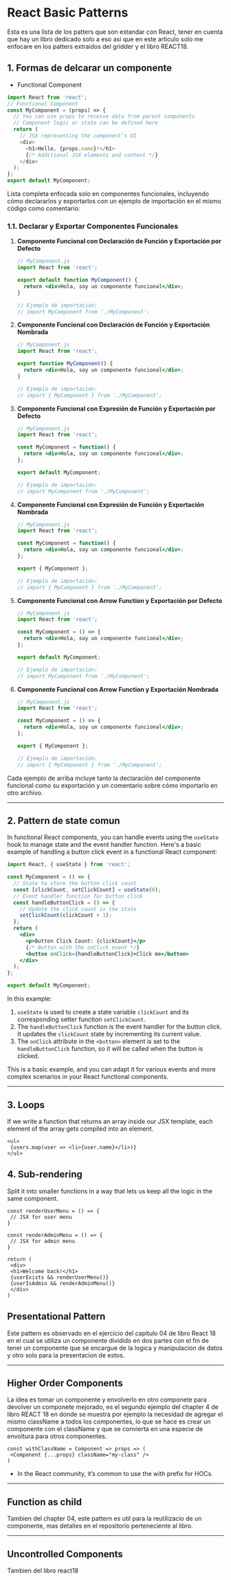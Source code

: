 
# React Basic Patterns

Esta es una lista de los patters que son estandar con React, tener en cuenta que hay un libro dedicado solo a eso asi que en este articulo solo me enfocare en los patters extraidos del gridder y el libro REACT18.

## 1. Formas de delcarar un componente

- Functional Component

```javascript
import React from 'react';
// Functional Component
const MyComponent = (props) => {
  // You can use props to receive data from parent components
  // Component logic or state can be defined here
  return (
    // JSX representing the component's UI
    <div>
      <h1>Hello, {props.name}!</h1>
      {/* Additional JSX elements and content */}
    </div>
  );
};
export default MyComponent;
```

Lista completa enfocada solo en componentes funcionales, incluyendo cómo declararlos y exportarlos con un ejemplo de importación en el mismo código como comentario:

### 1.1. Declarar y Exportar Componentes Funcionales

1. **Componente Funcional con Declaración de Función y Exportación por Defecto**
   ```jsx
   // MyComponent.js
   import React from 'react';

   export default function MyComponent() {
     return <div>Hola, soy un componente funcional</div>;
   }

   // Ejemplo de importación:
   // import MyComponent from './MyComponent';
   ```

2. **Componente Funcional con Declaración de Función y Exportación Nombrada**
   ```jsx
   // MyComponent.js
   import React from 'react';

   export function MyComponent() {
     return <div>Hola, soy un componente funcional</div>;
   }

   // Ejemplo de importación:
   // import { MyComponent } from './MyComponent';
   ```

3. **Componente Funcional con Expresión de Función y Exportación por Defecto**
   ```jsx
   // MyComponent.js
   import React from 'react';

   const MyComponent = function() {
     return <div>Hola, soy un componente funcional</div>;
   };

   export default MyComponent;

   // Ejemplo de importación:
   // import MyComponent from './MyComponent';
   ```

4. **Componente Funcional con Expresión de Función y Exportación Nombrada**
   ```jsx
   // MyComponent.js
   import React from 'react';

   const MyComponent = function() {
     return <div>Hola, soy un componente funcional</div>;
   };

   export { MyComponent };

   // Ejemplo de importación:
   // import { MyComponent } from './MyComponent';
   ```

5. **Componente Funcional con Arrow Function y Exportación por Defecto**
   ```jsx
   // MyComponent.js
   import React from 'react';

   const MyComponent = () => {
     return <div>Hola, soy un componente funcional</div>;
   };

   export default MyComponent;

   // Ejemplo de importación:
   // import MyComponent from './MyComponent';
   ```

6. **Componente Funcional con Arrow Function y Exportación Nombrada**
   ```jsx
   // MyComponent.js
   import React from 'react';

   const MyComponent = () => {
     return <div>Hola, soy un componente funcional</div>;
   };

   export { MyComponent };

   // Ejemplo de importación:
   // import { MyComponent } from './MyComponent';
   ```

Cada ejemplo de arriba incluye tanto la declaración del componente funcional como su exportación y un comentario sobre cómo importarlo en otro archivo.

***

## 2. Pattern de state comun

In functional React components, you can handle events using the `useState` hook to manage state and the event handler function. Here's a basic example of handling a button click event in a functional React component:

```jsx
import React, { useState } from 'react';

const MyComponent = () => {
  // State to store the button click count
  const [clickCount, setClickCount] = useState(0);
  // Event handler function for button click
  const handleButtonClick = () => {
    // Update the click count in the state
    setClickCount(clickCount + 1);
  };
  return (
    <div>
      <p>Button Click Count: {clickCount}</p>
      {/* Button with the onClick event */}
      <button onClick={handleButtonClick}>Click me</button>
    </div>
  );
};

export default MyComponent;
```

In this example:

1. `useState` is used to create a state variable `clickCount` and its corresponding setter function `setClickCount`.
2. The `handleButtonClick` function is the event handler for the button click. It updates the `clickCount` state by incrementing its current value.
3. The `onClick` attribute in the `<button>` element is set to the `handleButtonClick` function, so it will be called when the button is clicked.

This is a basic example, and you can adapt it for various events and more complex scenarios in your React functional components.

***

## 3. Loops

If we write a function that returns an array inside our JSX template, each element of the array gets compiled into an element.

```tsx
<ul> 
 {users.map(user => <li>{user.name}</li>)} 
</ul>
```

## 4. Sub-rendering

Split it into smaller functions in a way that lets us keep all the logic in the same component.

```tsx
const renderUserMenu = () => { 
 // JSX for user menu 
} 
 
const renderAdminMenu = () => { 
 // JSX for admin menu 
} 
 
return ( 
 <div> 
 <h1>Welcome back!</h1> 
 {userExists && renderUserMenu()} 
 {userIsAdmin && renderAdminMenu()} 
 </div> 
)
```

## Presentational Pattern

Este pattern es observado en el ejercicio del capitulo 04 de libro React 18 en el cual se utiliza un componente dividido en dos partes con el fin de tener un componente que se encargue de la logica y manipulacion de datos y otro solo para la presentacion de estos.

***

## Higher Order Components

La idea es tomar un componente y envolverlo en otro componete para devolver un componete mejorado, es el segundo ejemplo del chapter 4 de libro REACT 18 en donde se muestra por ejemplo la necesidad de agregar el mismo className a todos los componentes, lo que se hace es crear un componente con el className y que se convierta en una especie de envoltura para otros componentes.

```react
const withClassName = Component => props => (
 <Component {...props} className="my-class" />
)
```

- In the React community, it’s common to use the with prefix for HOCs.

***

## Function as child

Tambien del chapter 04, este pattern es util para la reutilizacio de un componente, mas detalles en el repositorio perteneciente al libro.

***

## Uncontrolled Components

Tambien del libro react18




